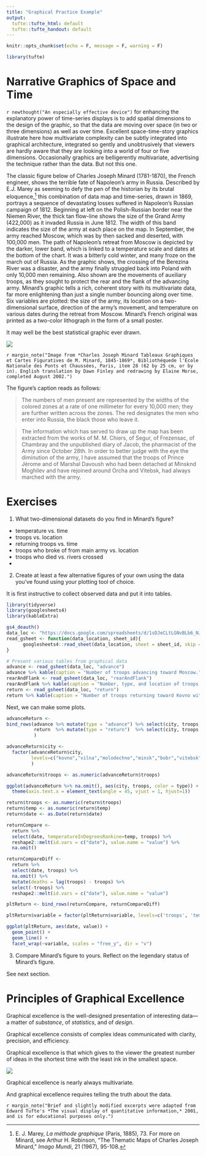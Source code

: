 ```yaml
---
title: "Graphical Practice Example"
output:
  tufte::tufte_html: default
  tufte::tufte_handout: default
---
```


```r
knitr::opts_chunk$set(echo = F, message = F, warning = F)
```

```r
library(tufte)
```

# Narrative Graphics of Space and Time 

`r newthought("An especially effective device")` for enhancing the explanatory power of time-series displays is to add spatial dimensions to the design of the graphic, so that the data are moving over space (in two or three dimensions) as well as over time. Excellent space-time-story graphics illustrate here how multivariate complexity can be subtly integrated into graphical architecture, integrated so gently and unobtrusively that viewers are hardly aware that they are looking into a world of four or five dimensions. Occasionally graphics are belligerently multivariate, advertising the technique rather than the data. But not this one.

The classic figure below of Charles Joseph Minard (1781-1870), the French engineer, shows the terrible fate of Napoleon's army in Russia. Described by E.J. Marey as seeming to defy the pen of the historian by its brutal eloquence,[^1] this combination of data map and time-series, drawn in 1869, portrays a sequence of devastating losses suffered in Napoleon's Russian campaign of 1812. Beginning at left on the Polish-Russian border near the Niemen River, the thick tan flow-line shows the size of the Grand Army (422,000) as it invaded Russia in June 1812. The width of this band indicates the size of the army at each place on the map. In September, the army reached Moscow, which was by then sacked and deserted, with 100,000 men. The path of Napoleon's retreat from Moscow is depicted by the darker, lower band, which is linked to a temperature scale and dates at the bottom of the chart. It was a bitterly cold winter, and many froze on the march out of Russia. As the graphic shows, the crossing of the Berezina River was a disaster, and the army finally struggled back into Poland with only 10,000 men remaining. Also shown are the movements of auxiliary troops, as they sought to protect the rear and the flank of the advancing army. Minard's graphic tells a rich, coherent story with its multivariate data, far more enlightening than just a single number bouncing along over time. Six variables are plotted: the size of the army, its location on a two-dimensional surface, direction of the army's movement, and temperature on various dates during the retreat from Moscow. Minard's French original was printed as a two-color lithograph in the form of a small poster.

It may well be the best statistical graphic ever drawn.

[^1]: E. J. Marey, *La méthode graphique* (Paris, 1885), 73. For more on Minard, see Arthur H. Robinson, "The Thematic Maps of Charles Joseph Minard," *Imago Mundi*, 21 (1967), 95-108.

::: {.fullwidth}
![](./redrawnMinardNapoleonInvasion.jpg)
:::

`r margin_note("Image from *Charles Joseph Minard Tableaux Graphiques et Cartes Figuratives de M. Minard, 1845-1869*, Bibliothéquede l'École Nationale des Ponts et Chaussées, Paris, item 28 (62 by 25 cm, or by in). English translation by Dawn Finley and redrawing by Elaine Morse, completed August 2002.")`

The figure's caption reads as follows:

> The numbers of men present are represented by the widths of the colored zones at a rate of one millimeter for every 10,000 men; they are further written across the zones. The red designates the men who enter into Russia, the black those who leave it.

> The information which has served to draw up the map has been extracted from the works of M. M. Chiers, of Segur, of Frezensac, of Chambray and the unpublished diary of Jacob, the pharmacist of the Army since October 28th. In order to better judge with the eye the diminution of the army, I have assumed that the troops of Prince Jérome and of Marshal Davoush who had been detached at Minsknd Moghilev and have rejoined around Orcha and Vitebsk, had always marched with the army.

# Exercises

1. What two-dimensional datasets do you find in Minard's figure?

* temperature vs. time
* troops vs. location
* returning troops vs. time
* troops who broke of from main army vs. location
* troops who died vs. rivers crossed
*

2. Create at least a few alternative figures of your own using the data you've found using your plotting tool of choice.

It is first instructive to collect observed data and put it into tables.

```r
library(tidyverse)
library(googlesheets4)
library(kableExtra)

gs4_deauth()
data_loc <- "https://docs.google.com/spreadsheets/d/1sDJeCLtLGNvBLb6_NJW-fuas2T3UU_Yi7DOCCQqO3ps"
read_gsheet <- function(data_location, sheet_id){
      googlesheets4::read_sheet(data_location, sheet = sheet_id, skip = 0, col_types = "c")
}

# Present various tables from graphical data
advance <- read_gsheet(data_loc, "advance")
advance %>% kable(caption = "Number of troops advancing toward Moscow.")
rearAndFlank <- read_gsheet(data_loc, "rearAndFlank")
rearAndFlank %>% kable(caption = "Number, type, and location of troops who broke off from majority.") 
return <- read_gsheet(data_loc, "return")
return %>% kable(caption = "Number of troops returning toward Kovno with additional data.") 
```
Next, we can make some plots.

```r
advanceReturn <-
bind_rows(advance %>% mutate(type = "advance") %>% select(city, troops, type),
          return  %>% mutate(type = "return")  %>% select(city, troops, type)
          )

advanceReturn$city <- 
  factor(advanceReturn$city,
         levels=c("kovno","vilna","molodechno","minsk","bobr","vitebsk","orcha","smolensk","dorobouj","viarma","gjat","maroyaraslovets","moscow")
         )

advanceReturn$troops <- as.numeric(advanceReturn$troops)

ggplot(advanceReturn %>% na.omit(), aes(city, troops, color = type)) + geom_point() +
  theme(axis.text.x = element_text(angle = 45, vjust = 1, hjust=1))
```
```r
return$troops <- as.numeric(return$troops)
return$temp <- as.numeric(return$temp)
return$date <- as.Date(return$date)

returnCompare <-
  return %>%
  select(date, temperatureInDegreesRankine=temp, troops) %>%
  reshape2::melt(id.vars = c("date"), value.name = "value") %>%
  na.omit()

returnCompareDiff <-
  return %>%
  select(date, troops) %>%
  na.omit() %>%
  mutate(deaths = lag(troops) - troops) %>%
  select(-troops) %>%
  reshape2::melt(id.vars = c("date"), value.name = "value")

pltReturn <- bind_rows(returnCompare, returnCompareDiff)

pltReturn$variable = factor(pltReturn$variable, levels=c('troops', 'temperatureInDegreesRankine', 'deaths'))

ggplot(pltReturn, aes(date, value)) +
  geom_point() +
  geom_line() +
  facet_wrap(~variable, scales = "free_y", dir = "v")
```

3. Compare Minard's figure to yours. Reflect on the legendary status of Minard's figure.

See next section.

# Principles of Graphical Excellence

Graphical excellence is the well-designed presentation of interesting data---a matter of *substance*, of *statistics*, and of *design*.

Graphical excellence consists of complex ideas communicated with clarity, precision, and efficiency.

Graphical excellence is that which gives to the viewer the greatest number of ideas in the shortest time with the least ink in the smallest space.

![](./graphicalExcellence.jpg)

Graphical excellence is nearly always multivariate.

And graphical excellence requires telling the truth about the data.

`r margin_note("Brief and slightly modified excerpts were adapted from Edward Tufte's *The visual display of quantitative information,* 2001, and is for educational purposes only.")`